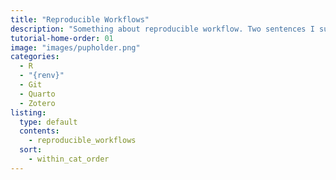 ```yaml
---
title: "Reproducible Workflows"
description: "Something about reproducible workflow. Two sentences I suppose."
tutorial-home-order: 01
image: "images/pupholder.png"
categories:
  - R
  - "{renv}"
  - Git
  - Quarto
  - Zotero
listing:
  type: default
  contents:
    - reproducible_workflows
  sort:
    - within_cat_order
---
```


